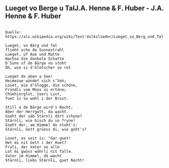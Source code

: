 ## Lueget vo Berge u TalJ.A. Henne & F. Huber - J.A. Henne & F. Huber
```

Quelle: https://als.wikipedia.org/wiki/Text:Volkslieder/Lueget_vo_Berg_und_Tal

Lueget, vo Bärg und Tal
flieht scho de Sunnestrahl
Lueget, uf Aue und Matte
Wachse die dunkele Schatte
D´Sunn uf de Bärge no stoht
Oh, wie si d'Gletscher so rot

Lueget do aben a See!
Heimezue wändet sich s’Veh;
Loset, wie d'Glogge, die schöne,
Fründli vom Moos üs ertöne;
Chüehjerglüt, üseri Lust,
Tuet is so wohl i der Brust.

Still a de Bärge wird's Nacht,
Aber der Herrgott, da wacht.
Gseht der säb Stärnli dört schyne?
Stärnli, wie bisch du so fryne!
Gseht der, am Himmel do stoht's:
Stärnli, Gott grüess di, wie goht's?

Loset, es seit is: "Gar guet!
Het mi nit Gott i der Huet?
Fryli, der Vater vo alle
Lot mi gwüss währli nit falle.
Vater im Himmel, dä wacht
Stärnli, liebs Stärnli, guet Nacht! 
```

